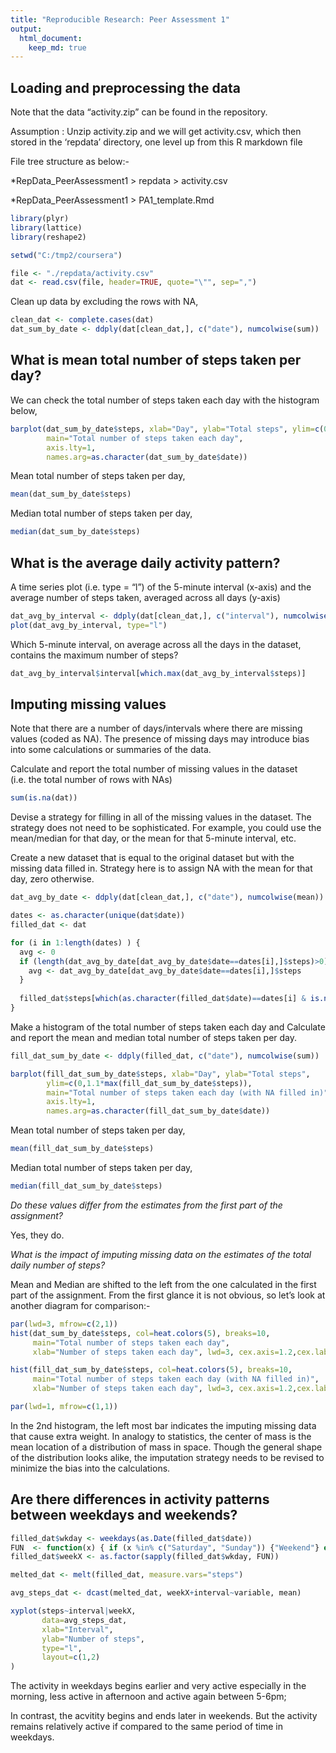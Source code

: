 ```yaml
---
title: "Reproducible Research: Peer Assessment 1"
output: 
  html_document:
    keep_md: true
---
```



## Loading and preprocessing the data
Note that the data "activity.zip" can be found in the repository.

Assumption : Unzip activity.zip and we will get activity.csv, which then stored in the 'repdata' directory, one level up from this R markdown file

File tree structure as below:-

*RepData_PeerAssessment1 > repdata > activity.csv

*RepData_PeerAssessment1 > PA1_template.Rmd
        
 
```r
library(plyr)
library(lattice) 
library(reshape2)

setwd("C:/tmp2/coursera")
```

```r
file <- "./repdata/activity.csv"
dat <- read.csv(file, header=TRUE, quote="\"", sep=",")
```

Clean up data by excluding the rows with NA,
```r
clean_dat <- complete.cases(dat)
dat_sum_by_date <- ddply(dat[clean_dat,], c("date"), numcolwise(sum))
```   


## What is mean total number of steps taken per day?
We can check the total number of steps taken each day with the histogram below,
```r
barplot(dat_sum_by_date$steps, xlab="Day", ylab="Total steps", ylim=c(0,1.1*max(dat_sum_by_date$steps)), 
        main="Total number of steps taken each day",
        axis.lty=1,
        names.arg=as.character(dat_sum_by_date$date))
```

Mean total number of steps taken per day,
```r
mean(dat_sum_by_date$steps)
```   
        


Median total number of steps taken per day,
```r
median(dat_sum_by_date$steps)
```


## What is the average daily activity pattern?


A time series plot (i.e. type = "l") of the 5-minute interval (x-axis) and the average number of steps taken, averaged across all days (y-axis)
```r
dat_avg_by_interval <- ddply(dat[clean_dat,], c("interval"), numcolwise(mean))
plot(dat_avg_by_interval, type="l")
```

Which 5-minute interval, on average across all the days in the dataset, contains the maximum number of steps?
```r
dat_avg_by_interval$interval[which.max(dat_avg_by_interval$steps)]  
```


## Imputing missing values
Note that there are a number of days/intervals where there are missing values (coded as NA). The presence of missing days may introduce bias into some calculations or summaries of the data.

Calculate and report the total number of missing values in the dataset (i.e. the total number of rows with NAs)
```r
sum(is.na(dat))
```

Devise a strategy for filling in all of the missing values in the dataset. The strategy does not need to be sophisticated. For example, you could use the mean/median for that day, or the mean for that 5-minute interval, etc.

Create a new dataset that is equal to the original dataset but with the missing data filled in. 
Strategy here is to assign NA with the mean for that day, zero otherwise.
```r
dat_avg_by_date <- ddply(dat[clean_dat,], c("date"), numcolwise(mean))

dates <- as.character(unique(dat$date))
filled_dat <- dat

for (i in 1:length(dates) ) {
  avg <- 0
  if (length(dat_avg_by_date[dat_avg_by_date$date==dates[i],]$steps)>0) {
    avg <- dat_avg_by_date[dat_avg_by_date$date==dates[i],]$steps
  } 
  
  filled_dat$steps[which(as.character(filled_dat$date)==dates[i] & is.na(filled_dat$steps))] <- avg  
}
```

Make a histogram of the total number of steps taken each day and Calculate and report the mean and median total number of steps taken per day. 
```r
fill_dat_sum_by_date <- ddply(filled_dat, c("date"), numcolwise(sum))

barplot(fill_dat_sum_by_date$steps, xlab="Day", ylab="Total steps", 
        ylim=c(0,1.1*max(fill_dat_sum_by_date$steps)), 
        main="Total number of steps taken each day (with NA filled in)",
        axis.lty=1,
        names.arg=as.character(fill_dat_sum_by_date$date))
```


Mean total number of steps taken per day,
```r
mean(fill_dat_sum_by_date$steps)
```   
        


Median total number of steps taken per day,
```r
median(fill_dat_sum_by_date$steps)
```


*Do these values differ from the estimates from the first part of the assignment?*

Yes, they do.   
        


*What is the impact of imputing missing data on the estimates of the total daily number of steps?*

Mean and Median are shifted to the left from the one calculated in the first part of the assignment.
From the first glance it is not obvious, so let's look at another diagram for comparison:-

```r
par(lwd=3, mfrow=c(2,1))
hist(dat_sum_by_date$steps, col=heat.colors(5), breaks=10,
     main="Total number of steps taken each day",
     xlab="Number of steps taken each day", lwd=3, cex.axis=1.2,cex.lab=1.2)

hist(fill_dat_sum_by_date$steps, col=heat.colors(5), breaks=10,
     main="Total number of steps taken each day (with NA filled in)",
     xlab="Number of steps taken each day", lwd=3, cex.axis=1.2,cex.lab=1.2)
```

```r
par(lwd=1, mfrow=c(1,1))
```
In the 2nd histogram, the left most bar indicates the imputing missing data that cause extra
weight. In analogy to statistics, the center of mass is the mean location of a distribution of mass in space.
Though the general shape of the distribution looks alike, the imputation strategy needs to be revised to minimize the bias into the calculations.


## Are there differences in activity patterns between weekdays and weekends?
```r
filled_dat$wkday <- weekdays(as.Date(filled_dat$date))
FUN  <- function(x) { if (x %in% c("Saturday", "Sunday")) {"Weekend"} else { "Weekday" } }
filled_dat$weekX <- as.factor(sapply(filled_dat$wkday, FUN))

melted_dat <- melt(filled_dat, measure.vars="steps")

avg_steps_dat <- dcast(melted_dat, weekX+interval~variable, mean)

xyplot(steps~interval|weekX,
       data=avg_steps_dat,
       xlab="Interval",
       ylab="Number of steps",
       type="l",
       layout=c(1,2)
)
```

The activity in weekdays begins earlier and very active especially in the morning, less active in afternoon and active again between 5-6pm; 

In contrast, the acvitity begins and ends later in weekends. But the activity remains relatively active if compared to the same period of time in weekdays. 